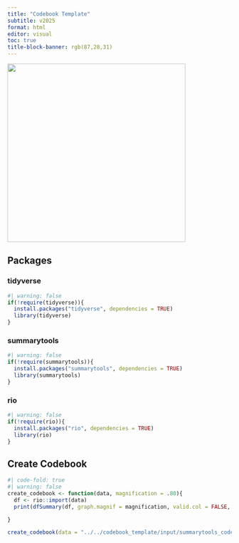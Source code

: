 ```yaml
---
title: "Codebook Template"
subtitle: v2025
format: html
editor: visual
toc: true
title-block-banner: rgb(87,28,31)
---
```


![](images/ALERRT%20Center%20Badge_Logo%20PNG.png){fig-align="center" width="400"}

## Packages

::: panel-tabset
### tidyverse

```r
#| warning: false
if(!require(tidyverse)){
  install.packages("tidyverse", dependencies = TRUE)
  library(tidyverse)
}
```

### summarytools

```r
#| warning: false
if(!require(summarytools)){
  install.packages("summarytools", dependencies = TRUE)
  library(summarytools)
}
```

### rio

```r
#| warning: false
if(!require(rio)){
  install.packages("rio", dependencies = TRUE)
  library(rio)
}
```
:::

## Create Codebook

```r
#| code-fold: true
#| warning: false
create_codebook <- function(data, magnification = .80){
  df <- rio::import(data) 
  print(dfSummary(df, graph.magnif = magnification, valid.col = FALSE, na.col = FALSE, labels.col = TRUE), method = 'render')

}

create_codebook(data = "../../codebook_template/input/summarytools_codebook_draft.rdata")
```
